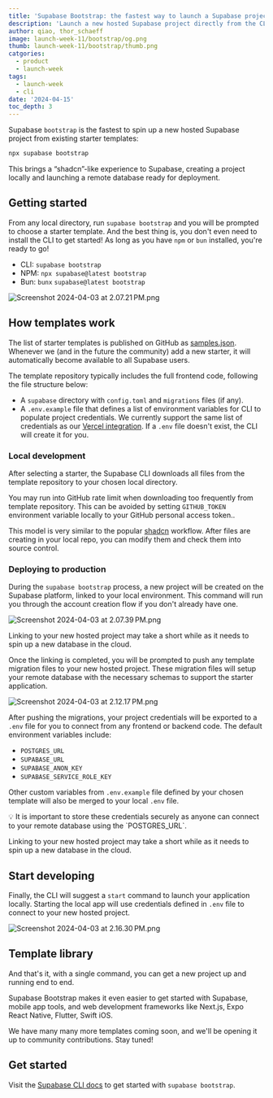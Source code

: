 ```yaml
---
title: 'Supabase Bootstrap: the fastest way to launch a Supabase project'
description: 'Launch a new hosted Supabase project directly from the CLI using pre-built applications.'
author: qiao, thor_schaeff
image: launch-week-11/bootstrap/og.png
thumb: launch-week-11/bootstrap/thumb.png
catgories:
  - product
  - launch-week
tags:
  - launch-week
  - cli
date: '2024-04-15'
toc_depth: 3
---
```


Supabase `bootstrap` is the fastest to spin up a new hosted Supabase project from existing starter templates:

```bash
npx supabase bootstrap
```

This brings a “shadcn”-like experience to Supabase, creating a project locally and launching a remote database ready for deployment.

## Getting started

From any local directory, run `supabase bootstrap` and you will be prompted to choose a starter template. And the best thing is, you don't even need to install the CLI to get started! As long as you have `npm` or `bun` installed, you're ready to go!

- CLI: `supabase bootstrap`
- NPM: `npx supabase@latest bootstrap`
- Bun: `bunx` `supabase@latest bootstrap`

![Screenshot 2024-04-03 at 2.07.21 PM.png](https://prod-files-secure.s3.us-west-2.amazonaws.com/165a3c21-8e38-4d4b-831a-f9bb88a3262b/2fa83736-9668-42e6-b082-3321f99c2834/Screenshot_2024-04-03_at_2.07.21_PM.png)

## How templates work

The list of starter templates is published on GitHub as [samples.json](https://github.com/supabase-community/supabase-samples/blob/main/samples.json). Whenever we (and in the future the community) add a new starter, it will automatically become available to all Supabase users.

The template repository typically includes the full frontend code, following the file structure below:

- A `supabase` directory with `config.toml` and `migrations` files (if any).
- A `.env.example` file that defines a list of environment variables for CLI to populate project credentials. We currently support the same list of credentials as our [Vercel integration](https://vercel.com/integrations/supabase). If a `.env` file doesn't exist, the CLI will create it for you.

### Local development

After selecting a starter, the Supabase CLI downloads all files from the template repository to your chosen local directory.

<Admonition type="note" label="GitHub rate limits">

You may run into GitHub rate limit when downloading too frequently from template repository. This can be avoided by setting `GITHUB_TOKEN` environment variable locally to your GitHub personal access token..

</Admonition>

This model is very similar to the popular [shadcn](https://ui.shadcn.com/) workflow. After files are creating in your local repo, you can modify them and check them into source control.

### Deploying to production

During the `supabase bootstrap` process, a new project will be created on the Supabase platform, linked to your local environment. This command will run you through the account creation flow if you don't already have one.

![Screenshot 2024-04-03 at 2.07.39 PM.png](https://prod-files-secure.s3.us-west-2.amazonaws.com/165a3c21-8e38-4d4b-831a-f9bb88a3262b/aa0b055a-8ea5-4319-a4b2-a2899a943a07/Screenshot_2024-04-03_at_2.07.39_PM.png)

<Admonition type="note" label="Some patience required">

Linking to your new hosted project may take a short while as it needs to spin up a new database in the cloud.

</Admonition>

Once the linking is completed, you will be prompted to push any template migration files to your new hosted project. These migration files will setup your remote database with the necessary schemas to support the starter application.

![Screenshot 2024-04-03 at 2.12.17 PM.png](https://prod-files-secure.s3.us-west-2.amazonaws.com/165a3c21-8e38-4d4b-831a-f9bb88a3262b/ee0c34ef-f7d2-411c-9245-9afa116706df/Screenshot_2024-04-03_at_2.12.17_PM.png)

After pushing the migrations, your project credentials will be exported to a `.env` file for you to connect from any frontend or backend code. The default environment variables include:

- `POSTGRES_URL`
- `SUPABASE_URL`
- `SUPABASE_ANON_KEY`
- `SUPABASE_SERVICE_ROLE_KEY`

Other custom variables from `.env.example` file defined by your chosen template will also be merged to your local `.env` file.

<aside>
💡 It is important to store these credentials securely as anyone can connect to your remote database using the `POSTGRES_URL`.

</aside>

<Admonition type="note" label="Some patience required">

Linking to your new hosted project may take a short while as it needs to spin up a new database in the cloud.

</Admonition>

## Start developing

Finally, the CLI will suggest a `start` command to launch your application locally. Starting the local app will use credentials defined in `.env` file to connect to your new hosted project.

![Screenshot 2024-04-03 at 2.16.30 PM.png](https://prod-files-secure.s3.us-west-2.amazonaws.com/165a3c21-8e38-4d4b-831a-f9bb88a3262b/2aeb3a5d-8a3d-4aa5-8fe1-28e7eff54796/Screenshot_2024-04-03_at_2.16.30_PM.png)

## Template library

And that's it, with a single command, you can get a new project up and running end to end.

Supabase Bootstrap makes it even easier to get started with Supabase, mobile app tools, and web development frameworks like Next.js, Expo React Native, Flutter, Swift iOS.

We have many many more templates coming soon, and we'll be opening it up to community contributions. Stay tuned!

## Get started

Visit the [Supabase CLI docs](/docs/guides/cli/getting-started) to get started with `supabase bootstrap`.

